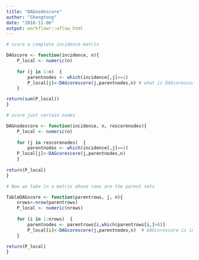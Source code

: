 ```yaml
---
title: "DAGnodescore"
author: "Shengtong"
date: "2018-11-06"
output: workflowr::wflow_html
---
```


```r
# score a complete incidence matrix

DAGscore <- function(incidence, n){
	P_local <- numeric(n)   
   
	for (j in 1:n)  {
		parentnodes <- which(incidence[,j]==1)
		P_local[j]<-DAGcorescore(j,parentnodes,n) # what is DAGcorescore? 
	}

return(sum(P_local))
}

# score just certain nodes

DAGnodescore <- function(incidence, n, rescorenodes){
	P_local <- numeric(n)   
   
	for (j in rescorenodes)  {
		parentnodes <- which(incidence[,j]==1)
    P_local[j]<-DAGcorescore(j,parentnodes,n)
	}
		
return(P_local)
}

# Now we take in a matrix whose rows are the parent sets

TableDAGscore <- function(parentrows, j, n){
	nrows<-nrow(parentrows)
	P_local <- numeric(nrows)   
   
	for (i in 1:nrows)  {
		parentnodes <- parentrows[i,which(parentrows[i,]>0)]
		P_local[i]<-DAGcorescore(j,parentnodes,n)  # DAGcorescore is in numedgescore.R 
	}

return(P_local)
}

```

```r
```